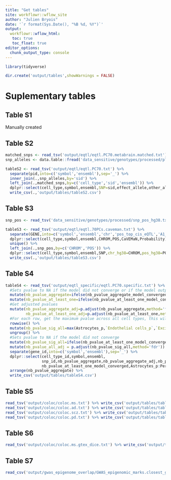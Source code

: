 ```yaml
---
title: "Get tables"
site: workflowr::wflow_site
author: "Julien Bryois"
date: '`r format(Sys.Date(), "%B %d, %Y")`'
output:
  workflowr::wflow_html:
   toc: true
   toc_float: true
editor_options:
  chunk_output_type: console
---
```


```r
library(tidyverse)
```

```r
dir.create('output/tables',showWarnings = FALSE)
```

# Suplementary tables

## Table S1

Manually created

## Table S2

```r
matched_snps <- read_tsv('output/eqtl/eqtl.PC70.metabrain.matched.txt') %>% dplyr::select(cell_type,sid=SNP,ensembl,beta_metabrain,p_metabrain,Replication)
snp_alleles <- data.table::fread('data_sensitive/genotypes/processed/plink.frq',data.table=FALSE) %>% dplyr::select(sid=SNP,effect_allele=A1,other_allele=A2) %>% as_tibble()
```

```r
tableS2 <- read_tsv('output/eqtl/eqtl.PC70.txt') %>% 
  separate(pid,into=c('symbol','ensembl'),sep='_') %>% 
  inner_join(.,snp_alleles,by='sid') %>% 
  left_join(.,matched_snps,by=c('cell_type','sid','ensembl')) %>% 
  dplyr::select(cell_type,symbol,ensembl,SNP=sid,effect_allele,other_allele,dist_TSS=dist,beta=slope,bpval,adj_p,beta_metabrain,p_metabrain,Replication) %>% 
  write_csv(.,'output/tables/tableS2.csv')
```

## Table S3

```r
snp_pos <- read_tsv('data_sensitive/genotypes/processed/snp_pos_hg38.txt',col_names=FALSE) %>% dplyr::rename(CHROM=X1,POS=X2,SNP=X3)
```

```r
tableS3 <- read_tsv('output/eqtl/eqtl.70PCs.caveman.txt') %>% 
  separate(GENE,into=c('symbol','ensembl','chr','pos_top_cis_eQTL','A1_eqtl','A2_eqtl'),sep='_') %>% 
  dplyr::select(cell_type,symbol,ensembl,CHROM,POS,CaVEMaN,Probability) %>% arrange(-Probability) %>% 
  unique() %>% 
  left_join(.,snp_pos,by=c('CHROM','POS')) %>% 
  dplyr::select(cell_type,symbol,ensembl,SNP,chr_hg38=CHROM,pos_hg38=POS,CaVEMaN,Probability) %>% 
  write_csv(.,'output/tables/tableS3.csv')
```

## Table S4

```r
tableS4 <- read_tsv('output/eqtl_specific/eqtl.PC70.specific.txt') %>% 
  #Sets pvalue to NA if the model did not converge or if the model output is Inf
  mutate(nb_pvalue_aggregate=ifelse(nb_pvalue_aggregate_model_converged==FALSE,NA,nb_pvalue_aggregate)) %>% 
  mutate(nb_pvalue_at_least_one=ifelse(nb_pvalue_at_least_one_model_converged==FALSE,NA,nb_pvalue_at_least_one)) %>%
  #Get adjusted pvalues
  mutate(nb_pvalue_aggregate_adj=p.adjust(nb_pvalue_aggregate,method='fdr'),
         nb_pvalue_at_least_one_adj=p.adjust(nb_pvalue_at_least_one,method = 'fdr')) %>% 
  #For each row, get the maximum pvalue across all cell types, this will be the gene-level pvalue testing whether the genetic effect on gene expression is different than all other cell types
  rowwise() %>% 
  mutate(nb_pvalue_sig_all=max(Astrocytes_p,`Endothelial cells_p`,`Excitatory neurons_p`,`Inhibitory neurons_p`,Microglia_p,Oligodendrocytes_p,`OPCs / COPs_p`,Pericytes_p,na.rm=TRUE)) %>% 
  ungroup() %>% 
  #Sets pvalue to NA if the model did not converge
  mutate(nb_pvalue_sig_all=ifelse(nb_pvalue_at_least_one_model_converged==FALSE | nb_pvalue_sig_all==Inf | nb_pvalue_sig_all==-Inf,NA,nb_pvalue_sig_all)) %>% 
  mutate(nb_pvalue_all_adj = p.adjust(nb_pvalue_sig_all,method='fdr')) %>% 
  separate(gene_id,into=c('symbol','ensembl'),sep='_') %>%
  dplyr::select(cell_type_id,symbol,ensembl,
                snp_id,nb_pvalue_aggregate,nb_pvalue_aggregate_adj,nb_pvalue_at_least_one,                                                                      nb_pvalue_at_least_one_adj,nb_pvalue_all=nb_pvalue_sig_all,                                                                                     nb_pvalue_all_adj,nb_pvalue_aggregate_model_converged,
                nb_pvalue_at_least_one_model_converged,Astrocytes_p:Pericytes_p) %>% 
  arrange(nb_pvalue_aggregate) %>% 
  write_csv('output/tables/tableS4.csv')
```

## Table S5

```r
read_tsv('output/coloc/coloc.ms.txt') %>% write_csv('output/tables/tableS5.ms.csv')
read_tsv('output/coloc/coloc.ad.txt') %>% write_csv('output/tables/tableS5.ad.csv')
read_tsv('output/coloc/coloc.scz.txt') %>% write_csv('output/tables/tableS5.scz.csv')
read_tsv('output/coloc/coloc.pd.txt') %>% write_csv('output/tables/tableS5.pd.csv')
```

## Table S6

```r
read_tsv('output/coloc/coloc.ms.gtex_dice.txt') %>% write_csv('output/tables/tableS6.csv')
```

## Table S7

```r
read_csv('output/gwas_epigenome_overlap/GWAS_epigenomic_marks.closest_gene.closest_coloc.filtered.SNP2TFBS.txt') %>% write_csv('output/tables/tableS7.csv')
```
